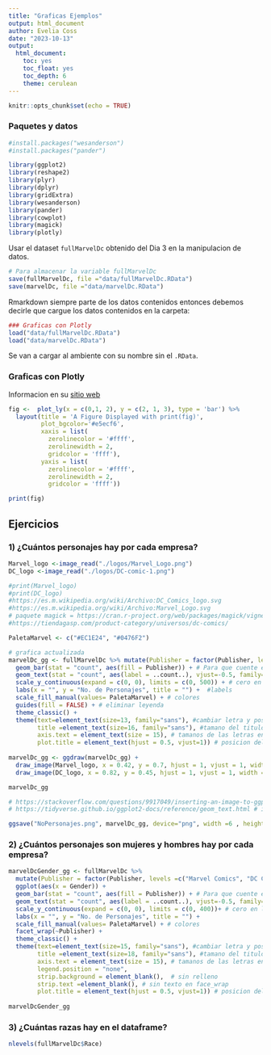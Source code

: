 ---
title: "Graficas Ejemplos"
output: html_document
author: Evelia Coss
date: "2023-10-13"
output: 
  html_document:
    toc: yes
    toc_float: yes
    toc_depth: 6
    theme: cerulean
---

```{r setup, include=FALSE}
knitr::opts_chunk$set(echo = TRUE)
```

### Paquetes y datos

```{r cargar paquetes}
#install.packages("wesanderson")
#install.packages("pander")

library(ggplot2)
library(reshape2)
library(plyr)
library(dplyr)
library(gridExtra)
library(wesanderson)
library(pander)
library(cowplot)
library(magick)
library(plotly)
```

Usar el dataset `fullMarvelDc` obtenido del Dia 3 en la manipulacion de datos.

```{r Salvar informacion, eval=FALSE}
# Para almacenar la variable fullMarvelDc
save(fullMarvelDc, file ="data/fullMarvelDc.RData")
save(marvelDc, file ="data/marvelDc.RData")
```

Rmarkdown siempre parte de los datos contenidos entonces debemos decirle que cargue los datos contenidos en la carpeta:

```{r Cargar informacion}
### Graficas con Plotly
load("data/fullMarvelDc.RData")
load("data/marvelDc.RData")
```

Se van a cargar al ambiente con su nombre sin el `.RData`.

### Graficas con Plotly

Informacion en su [sitio web](https://plotly.com/r/)

```{r ejemplo plotly}
fig <-  plot_ly(x = c(0,1, 2), y = c(2, 1, 3), type = 'bar') %>%
  layout(title = 'A Figure Displayed with print(fig)',
         plot_bgcolor='#e5ecf6', 
         xaxis = list( 
           zerolinecolor = '#ffff', 
           zerolinewidth = 2, 
           gridcolor = 'ffff'), 
         yaxis = list( 
           zerolinecolor = '#ffff', 
           zerolinewidth = 2, 
           gridcolor = 'ffff'))

print(fig)

```

## Ejercicios

### 1) ¿Cuántos personajes hay por cada empresa?

```{r Cargar logos}
Marvel_logo <-image_read("./logos/Marvel_Logo.png")
DC_logo <-image_read("./logos/DC-comic-1.png") 

#print(Marvel_logo)
#print(DC_logo)
#https://es.m.wikipedia.org/wiki/Archivo:DC_Comics_logo.svg
#https://es.m.wikipedia.org/wiki/Archivo:Marvel_Logo.svg
# paquete magick = https://cran.r-project.org/web/packages/magick/vignettes/intro.html#Cut_and_edit
#https://tiendagasp.com/product-category/universos/dc-comics/
```


```{r Colores}
PaletaMarvel <- c("#EC1E24", "#0476F2")
```


```{r Numero de personajes por compania}
# grafica actualizada
marvelDc_gg <- fullMarvelDc %>% mutate(Publisher = factor(Publisher, levels =c("Marvel Comics", "DC Comics"))) %>% ggplot(aes(x = Publisher, fill = Publisher)) + # Grafica base
  geom_bar(stat = "count", aes(fill = Publisher)) + # Para que cuente el numero de datos
  geom_text(stat = "count", aes(label = ..count..), vjust=-0.5, family="sans", size =6) + # Agregarle los numeros de las cuentas
  scale_y_continuous(expand = c(0, 0), limits = c(0, 500)) + # cero en la linea
  labs(x = "", y = "No. de Personajes", title = "") +  #labels
  scale_fill_manual(values= PaletaMarvel) + # colores
  guides(fill = FALSE) + # eliminar leyenda
  theme_classic() +
  theme(text=element_text(size=13, family="sans"), #cambiar letra y posicion de los labels
        title =element_text(size=16, family="sans"), #tamano del titulo
        axis.text = element_text(size = 15), # tamanos de las letras en eje X y Y
        plot.title = element_text(hjust = 0.5, vjust=1)) # posicion del titulo
   
marvelDc_gg <- ggdraw(marvelDc_gg) +
  draw_image(Marvel_logo, x = 0.42, y = 0.7, hjust = 1, vjust = 1, width = 0.13, height = 0.2) +
  draw_image(DC_logo, x = 0.82, y = 0.45, hjust = 1, vjust = 1, width = 0.13, height = 0.2) 

marvelDc_gg

# https://stackoverflow.com/questions/9917049/inserting-an-image-to-ggplot2
# https://tidyverse.github.io/ggplot2-docs/reference/geom_text.html # info de texto
```

```{r Guardar imagenes}
ggsave("NoPersonajes.png", marvelDc_gg, device="png", width =6 , height = 8)
```

### 2) ¿Cuántos personajes son mujeres y hombres hay por cada empresa?

```{r Numero de hombres y mujeres por compania}
marvelDcGender_gg <- fullMarvelDc %>% 
  mutate(Publisher = factor(Publisher, levels =c("Marvel Comics", "DC Comics"))) %>%
  ggplot(aes(x = Gender)) +
  geom_bar(stat = "count", aes(fill = Publisher)) + # Para que cuente el numero de datos
  geom_text(stat = "count", aes(label = ..count..), vjust=-0.5, family="sans", size =6) + # Agregarle los numeros de las cuentas
  scale_y_continuous(expand = c(0, 0), limits = c(0, 400))+ # cero en la linea
  labs(x = "", y = "No. de Personajes", title = "") +
  scale_fill_manual(values= PaletaMarvel) + # colores
  facet_wrap(~Publisher) +
  theme_classic() +
  theme(text=element_text(size=15, family="sans"), #cambiar letra y posicion de los labels
        title =element_text(size=18, family="sans"), #tamano del titulo
        axis.text = element_text(size = 15), # tamanos de las letras en eje X y Y
        legend.position = "none",
        strip.background = element_blank(),  # sin relleno
        strip.text =element_blank(), # sin texto en face_wrap
        plot.title = element_text(hjust = 0.5, vjust=1)) # posicion del titulo
   
marvelDcGender_gg

```

### 3) ¿Cuántas razas hay en el dataframe?

```{r Respuesta}
nlevels(fullMarvelDc$Race)
```



